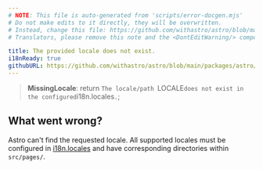 ```yaml
---
# NOTE: This file is auto-generated from 'scripts/error-docgen.mjs'
# Do not make edits to it directly, they will be overwritten.
# Instead, change this file: https://github.com/withastro/astro/blob/main/packages/astro/src/core/errors/errors-data.ts
# Translators, please remove this note and the <DontEditWarning/> component.

title: The provided locale does not exist.
i18nReady: true
githubURL: https://github.com/withastro/astro/blob/main/packages/astro/src/core/errors/errors-data.ts
---
```


<DontEditWarning />


> **MissingLocale**: 
        return `The locale/path `LOCALE` does not exist in the configured `i18n.locales`.`;
    

## What went wrong?
Astro can't find the requested locale. All supported locales must be configured in [i18n.locales](/en/reference/configuration-reference/#i18nlocales) and have corresponding directories within `src/pages/`.



